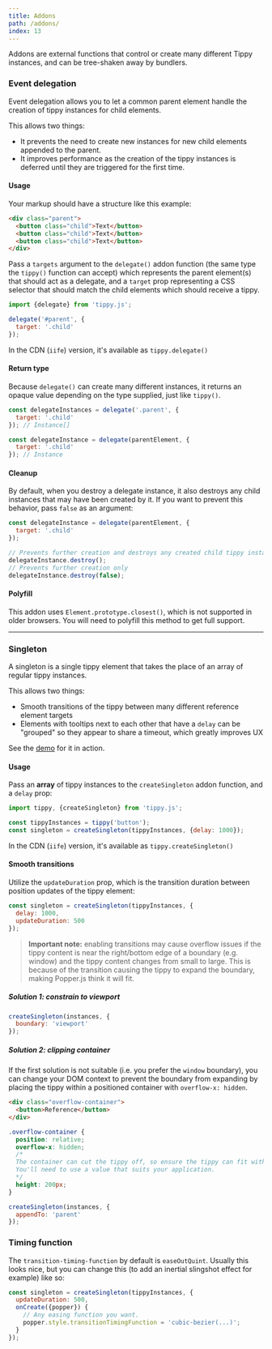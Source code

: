 ```yaml
---
title: Addons
path: /addons/
index: 13
---
```


Addons are external functions that control or create many different Tippy
instances, and can be tree-shaken away by bundlers.

### Event delegation

Event delegation allows you to let a common parent element handle the creation
of tippy instances for child elements.

This allows two things:

- It prevents the need to create new instances for new child elements appended
  to the parent.
- It improves performance as the creation of the tippy instances is deferred
  until they are triggered for the first time.

#### Usage

Your markup should have a structure like this example:

```html
<div class="parent">
  <button class="child">Text</button>
  <button class="child">Text</button>
  <button class="child">Text</button>
</div>
```

Pass a `targets` argument to the `delegate()` addon function (the same type the
`tippy()` function can accept) which represents the parent element(s) that
should act as a delegate, and a `target` prop representing a CSS selector that
should match the child elements which should receive a tippy.

```js
import {delegate} from 'tippy.js';

delegate('#parent', {
  target: '.child'
});
```

In the CDN (`iife`) version, it's available as `tippy.delegate()`

#### Return type

Because `delegate()` can create many different instances, it returns an opaque
value depending on the type supplied, just like `tippy()`.

```js
const delegateInstances = delegate('.parent', {
  target: '.child'
}); // Instance[]

const delegateInstance = delegate(parentElement, {
  target: '.child'
}); // Instance
```

#### Cleanup

By default, when you destroy a delegate instance, it also destroys any child
instances that may have been created by it. If you want to prevent this
behavior, pass `false` as an argument:

```js
const delegateInstance = delegate(parentElement, {
  target: '.child'
});

// Prevents further creation and destroys any created child tippy instances
delegateInstance.destroy();
// Prevents further creation only
delegateInstance.destroy(false);
```

#### Polyfill

This addon uses `Element.prototype.closest()`, which is not supported in older
browsers. You will need to polyfill this method to get full support.

---

### Singleton

A singleton is a single tippy element that takes the place of an array of
regular tippy instances.

This allows two things:

- Smooth transitions of the tippy between many different reference element
  targets
- Elements with tooltips next to each other that have a `delay` can be "grouped"
  so they appear to share a timeout, which greatly improves UX

See the [demo](/#singleton) for it in action.

#### Usage

Pass an **array** of tippy instances to the `createSingleton` addon function,
and a `delay` prop:

```js
import tippy, {createSingleton} from 'tippy.js';

const tippyInstances = tippy('button');
const singleton = createSingleton(tippyInstances, {delay: 1000});
```

In the CDN (`iife`) version, it's available as `tippy.createSingleton()`

#### Smooth transitions

Utilize the `updateDuration` prop, which is the transition duration between
position updates of the tippy element:

```js
const singleton = createSingleton(tippyInstances, {
  delay: 1000,
  updateDuration: 500
});
```

> **Important note:** enabling transitions may cause overflow issues if the
> tippy content is near the right/bottom edge of a boundary (e.g. window) and
> the tippy content changes from small to large. This is because of the
> transition causing the tippy to expand the boundary, making Popper.js think it
> will fit.

##### Solution 1: constrain to viewport

```js
createSingleton(instances, {
  boundary: 'viewport'
});
```

##### Solution 2: clipping container

If the first solution is not suitable (i.e. you prefer the `window` boundary),
you can change your DOM context to prevent the boundary from expanding by
placing the tippy within a positioned container with `overflow-x: hidden`.

```html
<div class="overflow-container">
  <button>Reference</button>
</div>
```

```css
.overflow-container {
  position: relative;
  overflow-x: hidden;
  /*
  The container can cut the tippy off, so ensure the tippy can fit within it!
  You'll need to use a value that suits your application.
  */
  height: 200px;
}
```

```js
createSingleton(instances, {
  appendTo: 'parent'
});
```

### Timing function

The `transition-timing-function` by default is `easeOutQuint`. Usually this
looks nice, but you can change this (to add an inertial slingshot effect for
example) like so:

```js
const singleton = createSingleton(tippyInstances, {
  updateDuration: 500,
  onCreate({popper}) {
    // Any easing function you want.
    popper.style.transitionTimingFunction = 'cubic-bezier(...)';
  }
});
```
